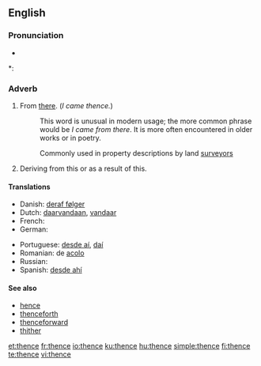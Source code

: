 ==English==

===Pronunciation===
* {{audio|en-us-thence.ogg|Audio (US)}}

*: {{rhymes|ɛns}}

===Adverb===
{{infl|en|adverb}}

# From [[there]]. (''I came thence.'')
#: This word is unusual in modern usage; the more common phrase would be ''I came from there''. It is more often encountered in older works or in poetry.
#: {{context|technical}} Commonly used in property descriptions by land [[surveyor]]s
# {{literary}} Deriving from this or as a result of this.

====Translations====
{{trans-top|from there}}
* Danish: [[deraf følger]]
* Dutch: [[daarvandaan]], [[vandaar]]
* French: {{t+|fr|dès lors}}
* German: {{t+|de|daher}}
{{trans-mid}}
* Portuguese: [[desde aí]], [[daí]]
* Romanian: de [[acolo]]
* Russian: {{t+|ru|оттуда|tr=ottúda|sc=Cyrl}}
* Spanish: [[desde ahí]]
{{trans-bottom}}

====See also====
* [[hence]]
* [[thenceforth]]
* [[thenceforward]]
* [[thither]]

[[et:thence]]
[[fr:thence]]
[[io:thence]]
[[ku:thence]]
[[hu:thence]]
[[simple:thence]]
[[fi:thence]]
[[te:thence]]
[[vi:thence]]